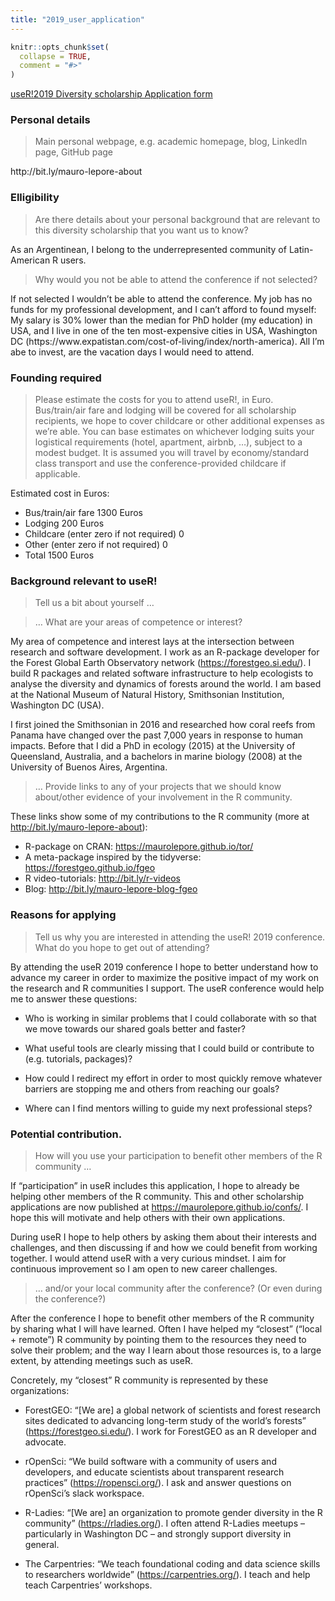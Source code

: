 ```yaml
---
title: "2019_user_application"
---
```


```r
knitr::opts_chunk$set(
  collapse = TRUE,
  comment = "#>"
)
```

[useR!2019 Diversity scholarship Application form](https://lime.nathalievilla.org/index.php/395586?lang=en)

### Personal details

> Main personal webpage, e.g. academic homepage, blog, LinkedIn page, GitHub page

http://bit.ly/mauro-lepore-about

### Elligibility

> Are there details about your personal background that are relevant to this diversity scholarship that you want us to know?

As an Argentinean, I belong to the underrepresented community of Latin-American R users. 

> Why would you not be able to attend the conference if not selected?

If not selected I wouldn't be able to attend the conference. My job has no funds for my professional development, and I can't afford to found myself: My salary is 30% lower than the median for PhD holder (my education) in USA, and I live in one of the ten most-expensive cities in USA, Washington DC (https://www.expatistan.com/cost-of-living/index/north-america). All I'm abe to invest, are the vacation days I would need to attend.

### Founding required

> Please estimate the costs for you to attend useR!, in Euro. Bus/train/air fare and lodging will be covered for all scholarship recipients, we hope to cover childcare or other additional expenses as we’re able. You can base estimates on whichever lodging suits your logistical requirements (hotel, apartment, airbnb, ...), subject to a modest budget. It is assumed you will travel by economy/standard class transport and use the conference-provided childcare if applicable.

Estimated cost in Euros:

* Bus/train/air fare 1300 Euros
* Lodging 200 Euros
* Childcare (enter zero if not required) 0
* Other (enter zero if not required) 0
* Total 1500 Euros

### Background relevant to useR!

> Tell us a bit about yourself ...

> ... What are your areas of competence or interest? 

My area of competence and interest lays at the intersection between research and software development. I work as an R-package developer for the Forest Global Earth Observatory network (<https://forestgeo.si.edu/>). I build R packages and related software infrastructure to help ecologists to analyse the diversity and dynamics of forests around the world. I am based at the National Museum of Natural History, Smithsonian Institution, Washington DC (USA).

I first joined the Smithsonian in 2016 and researched how coral reefs from Panama have changed over the past 7,000 years in response to human impacts. Before that I did a PhD in ecology (2015) at the University of Queensland, Australia, and a bachelors in marine biology (2008) at the University of Buenos Aires, Argentina.

> ... Provide links to any of your projects that we should know about/other evidence of your involvement in the R community.

These links show some of my contributions to the R community (more at <http://bit.ly/mauro-lepore-about>):

* R-package on CRAN: <https://maurolepore.github.io/tor/>
* A meta-package inspired by the tidyverse: <https://forestgeo.github.io/fgeo>
* R video-tutorials: <http://bit.ly/r-videos>
* Blog: <http://bit.ly/mauro-lepore-blog-fgeo>

### Reasons for applying

> Tell us why you are interested in attending the useR! 2019 conference. What do you hope to get out of attending?

By attending the useR 2019 conference I hope to better understand how to advance my career in order to maximize the positive impact of my work on the research and R communities I support. The useR conference would help me to answer these questions:

* Who is working in similar problems that I could collaborate with so that we move towards our shared goals better and faster?

* What useful tools are clearly missing that I could build or contribute to (e.g. tutorials, packages)?

* How could I redirect my effort in order to most quickly remove whatever barriers are stopping me and others from reaching our goals?

* Where can I find mentors willing to guide my next professional steps?

### Potential contribution.

> How will you use your participation to benefit other members of the R community ...

If "participation" in useR includes this application, I hope to already be helping other members of the R community. This and other scholarship applications are now published at <https://maurolepore.github.io/confs/>. I hope this will motivate and help others with their own applications.

During useR I hope to help others by asking them about their interests and challenges, and then discussing if and how we could benefit from working together. I would attend useR with a very curious mindset. I aim for continuous improvement so I am open to new career challenges.

> ... and/or your local community after the conference? (Or even during the conference?)

After the conference I hope to benefit other members of the R community by sharing what I will have learned. Often I have helped my "closest" ("local + remote") R community by pointing them to the resources they need to solve their problem; and the way I learn about those resources is, to a large extent, by attending meetings such as useR.

Concretely, my "closest" R community is represented by these organizations:

* ForestGEO: "[We are] a global network of scientists and forest research sites dedicated to advancing long-term study of the world's forests" (<https://forestgeo.si.edu/>). I work for ForestGEO as an R developer and advocate.

* rOpenSci: "We build software with a community of users and developers, and educate scientists about transparent research practices" (<https://ropensci.org/>). I ask and answer questions on rOpenSci's slack workspace.

* R-Ladies: "[We are] an organization to promote gender diversity in the R community" (<https://rladies.org/>). I often attend R-Ladies meetups -- particularly in Washington DC -- and strongly support diversity in general.

* The Carpentries: "We teach foundational coding and data science skills to researchers worldwide" (<https://carpentries.org/>). I teach and help teach Carpentries' workshops.

